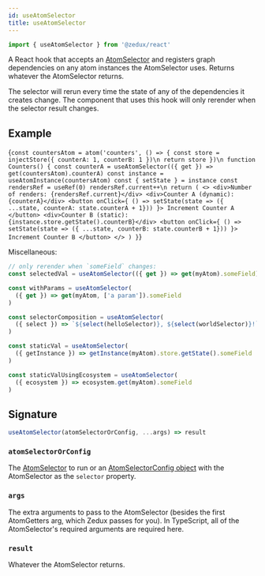 ```yaml
---
id: useAtomSelector
title: useAtomSelector
---
```



```ts
import { useAtomSelector } from '@zedux/react'
```

A React hook that accepts an [AtomSelector](../types/AtomSelector) and registers graph dependencies on any atom instances the AtomSelector uses. Returns whatever the AtomSelector returns.

The selector will rerun every time the state of any of the dependencies it creates change. The component that uses this hook will only rerender when the selector result changes.

## Example

<LiveEditor ecosystemId="useAtomSelector/example" resultVar="Counters">{`
const countersAtom = atom('counters', () => {
  const store = injectStore({ counterA: 1, counterB: 1 })\n
  return store
})\n
function Counters() {
  const counterA = useAtomSelector(({ get }) => get(countersAtom).counterA)
  const instance = useAtomInstance(countersAtom)
  const { setState } = instance
  const rendersRef = useRef(0)
  rendersRef.current++\n
  return (
    <>
      <div>Number of renders: {rendersRef.current}</div>
      <div>Counter A (dynamic): {counterA}</div>
      <button onClick={
        () => setState(state => ({ ...state, counterA: state.counterA + 1}))
      }>
        Increment Counter A
      </button>
      <div>Counter B (static): {instance.store.getState().counterB}</div>
      <button onClick={
        () => setState(state => ({ ...state, counterB: state.counterB + 1}))
      }>
        Increment Counter B
      </button>
    </>
  )
}
`}</LiveEditor>

Miscellaneous:

```ts
// only rerender when `someField` changes:
const selectedVal = useAtomSelector(({ get }) => get(myAtom).someField)

const withParams = useAtomSelector(
  ({ get }) => get(myAtom, ['a param']).someField
)

const selectorComposition = useAtomSelector(
  ({ select }) => `${select(helloSelector)}, ${select(worldSelector)}!`
)

const staticVal = useAtomSelector(
  ({ getInstance }) => getInstance(myAtom).store.getState().someField
)

const staticValUsingEcosystem = useAtomSelector(
  ({ ecosystem }) => ecosystem.get(myAtom).someField
)
```

## Signature

```ts
useAtomSelector(atomSelectorOrConfig, ...args) => result
```

### `atomSelectorOrConfig`

The [AtomSelector](../types/AtomSelector) to run or an [AtomSelectorConfig object](../types/AtomSelector#atomselectorconfig) with the AtomSelector as the `selector` property.

### `args`

The extra arguments to pass to the AtomSelector (besides the first AtomGetters arg, which Zedux passes for you). In TypeScript, all of the AtomSelector's required arguments are required here.

### `result`

Whatever the AtomSelector returns.
